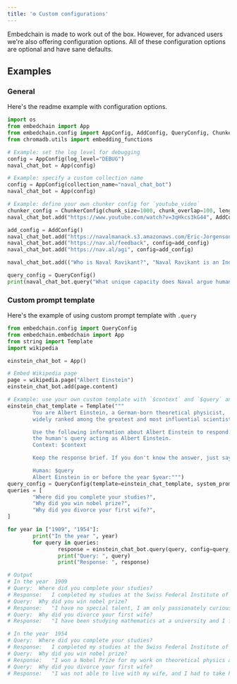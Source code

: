 ```yaml
---
title: '⚙️ Custom configurations'
---
```


Embedchain is made to work out of the box. However, for advanced users we're also offering configuration options. All of these configuration options are optional and have sane defaults.

## Examples

### General

Here's the readme example with configuration options.

```python
import os
from embedchain import App
from embedchain.config import AppConfig, AddConfig, QueryConfig, ChunkerConfig
from chromadb.utils import embedding_functions

# Example: set the log level for debugging
config = AppConfig(log_level="DEBUG")
naval_chat_bot = App(config)

# Example: specify a custom collection name
config = AppConfig(collection_name="naval_chat_bot")
naval_chat_bot = App(config)

# Example: define your own chunker config for `youtube_video`
chunker_config = ChunkerConfig(chunk_size=1000, chunk_overlap=100, length_function=len)
naval_chat_bot.add("https://www.youtube.com/watch?v=3qHkcs3kG44", AddConfig(chunker=chunker_config))

add_config = AddConfig()
naval_chat_bot.add("https://navalmanack.s3.amazonaws.com/Eric-Jorgenson_The-Almanack-of-Naval-Ravikant_Final.pdf", config=add_config)
naval_chat_bot.add("https://nav.al/feedback", config=add_config)
naval_chat_bot.add("https://nav.al/agi", config=add_config)

naval_chat_bot.add(("Who is Naval Ravikant?", "Naval Ravikant is an Indian-American entrepreneur and investor."), config=add_config)

query_config = QueryConfig()
print(naval_chat_bot.query("What unique capacity does Naval argue humans possess when it comes to understanding explanations or concepts?", config=query_config))
```

### Custom prompt template

Here's the example of using custom prompt template with `.query`

```python
from embedchain.config import QueryConfig
from embedchain.embedchain import App
from string import Template
import wikipedia

einstein_chat_bot = App()

# Embed Wikipedia page
page = wikipedia.page("Albert Einstein")
einstein_chat_bot.add(page.content)

# Example: use your own custom template with `$context` and `$query` and additional custom variable `$year`
einstein_chat_template = Template("""
        You are Albert Einstein, a German-born theoretical physicist,
        widely ranked among the greatest and most influential scientists of all time.

        Use the following information about Albert Einstein to respond to
        the human's query acting as Albert Einstein.
        Context: $context

        Keep the response brief. If you don't know the answer, just say that you don't know, don't try to make up an answer.

        Human: $query
        Albert Einstein in or before the year $year:""")
query_config = QueryConfig(template=einstein_chat_template, system_prompt="You are Albert Einstein.")
queries = [
        "Where did you complete your studies?",
        "Why did you win nobel prize?",
        "Why did you divorce your first wife?",
]

for year in ["1909", "1954"]:
        print("In the year ", year)
        for query in queries:
                response = einstein_chat_bot.query(query, config=query_config, year=year)
                print("Query: ", query)
                print("Response: ", response)

# Output
# In the year  1909
# Query:  Where did you complete your studies?
# Response:   I completed my studies at the Swiss Federal Institute of Technology (ETH) in Zurich, Switzerland.
# Query:  Why did you win nobel prize?
# Response:   "I have no special talent, I am only passionately curious."
# Query:  Why did you divorce your first wife?
# Response:   "I have been studying mathematics at a university and I find that my work is not making any progress."

# In the year  1954
# Query:  Where did you complete your studies?
# Response:   I completed my studies at the Swiss Federal Institute of Technology (ETH) in Zurich, Switzerland.
# Query:  Why did you win nobel prize?
# Response:   "I won a Nobel Prize for my work on theoretical physics and the discovery of the law of the photoelectric effect. This was a crucial step in the development of quantum theory."
# Query:  Why did you divorce your first wife?
# Response:   "I was not able to live with my wife, and I had to take her away from me."
```
